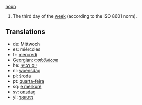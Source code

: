 [[noun]]

#The third day of the [[week]] (according to the ISO 8601 norm).

==Translations==
*de: Mittwoch
*es: miércoles
*fr: [[mercredi]]
*[[Georgian]]: [[ოთხშაბათი]]
*he: [[יום רביעי]]
*nl: [[woensdag]]
*pl: [[środa]]
*pt: [[quarta-feira]]
*sq: [[e mërkurë]]
*sv: [[onsdag]]
*yi: [[מיטוואָך]]